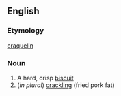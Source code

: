 ==English==

===Etymology===
{{F.}} [[craquelin]]

===Noun===
{{en-noun}}

# A hard, crisp [[biscuit]]
#(''in plural'') [[crackling]] (fried pork fat)